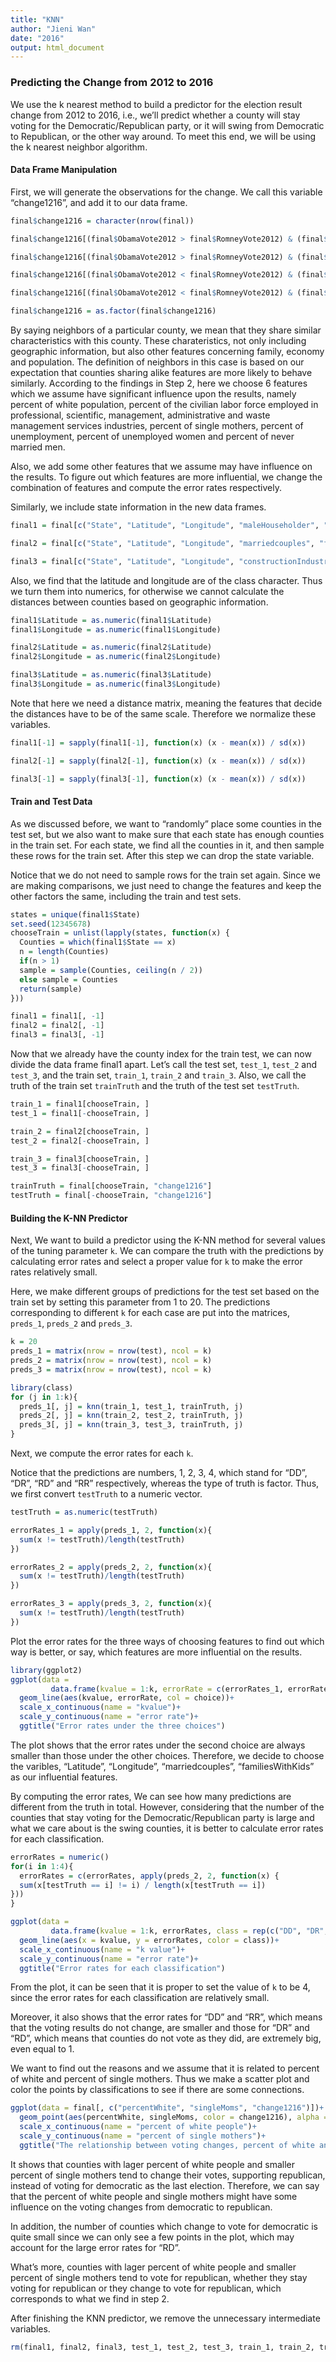 ---
title: "KNN"
author: "Jieni Wan"
date: "2016"
output: html_document
---
### Predicting the Change from 2012 to 2016

  We use the k nearest method to build a predictor for the election result change from 2012 to 2016, i.e., we'll predict whether a county will stay voting for the Democratic/Republican party, or it will swing from Democratic to Republican, or the other way around. To meet this end, we will be using the k nearest neighbor algorithm.

#### Data Frame Manipulation

  First, we will generate the observations for the change. We call this variable "change1216", and add it to our data frame.
```{r echo = codeInclude}
final$change1216 = character(nrow(final))

final$change1216[(final$ObamaVote2012 > final$RomneyVote2012) & (final$ClintonVote2016 > final$TrumpVote2016)] = "DD"

final$change1216[(final$ObamaVote2012 > final$RomneyVote2012) & (final$ClintonVote2016 < final$TrumpVote2016)] = "DR"

final$change1216[(final$ObamaVote2012 < final$RomneyVote2012) & (final$ClintonVote2016 > final$TrumpVote2016)] = "RD"

final$change1216[(final$ObamaVote2012 < final$RomneyVote2012) & (final$ClintonVote2016 < final$TrumpVote2016)] = "RR"

final$change1216 = as.factor(final$change1216)
```

  By saying neighbors of a particular county, we mean that they share similar characteristics with this county. These charateristics, not only including geographic information, but also other features concerning family, economy and population. The definition of neighbors in this case is based on our expectation that counties sharing alike features are more likely to behave similarly. According to the findings in Step 2, here we choose 6 features which we assume have significant influence upon the results, namely percent of white population, percent of the civilian labor force employed in professional, scientific, management, administrative and waste management services industries, percent of single mothers, percent of unemployment, percent of unemployed women and percent of never married men. 
  
  Also, we add some other features that we assume may have influence on the results. To figure out which features are more influential, we change the combination of features and compute the error rates respectively.
  
  Similarly, we include state information in the new data frames.
```{r echo = codeInclude}
final1 = final[c("State", "Latitude", "Longitude", "maleHouseholder", "livingAlone", "percentWhite", "femaleUnemployment", "neverMarriedMen", "singleMoms", "professionalIndustries", "unemployed")]

final2 = final[c("State", "Latitude", "Longitude", "marriedcouples", "familiesWithKids", "percentWhite", "femaleUnemployment", "neverMarriedMen", "singleMoms", "professionalIndustries", "unemployed")]

final3 = final[c("State", "Latitude", "Longitude", "constructionIndustry", "avgFamilySize", "percentWhite", "femaleUnemployment", "neverMarriedMen", "singleMoms", "professionalIndustries", "unemployed")]
```

  Also, we find that the latitude and longitude are of the class character. Thus we turn them into numerics, for otherwise we cannot calculate the distances between counties based on geographic information.
```{r}
final1$Latitude = as.numeric(final1$Latitude)
final1$Longitude = as.numeric(final1$Longitude)

final2$Latitude = as.numeric(final2$Latitude)
final2$Longitude = as.numeric(final2$Longitude)

final3$Latitude = as.numeric(final3$Latitude)
final3$Longitude = as.numeric(final3$Longitude)
```
  
  Note that here we need a distance matrix, meaning the features that decide the distances have to be of the same scale. Therefore we normalize these variables.
```{r}
final1[-1] = sapply(final1[-1], function(x) (x - mean(x)) / sd(x))

final2[-1] = sapply(final2[-1], function(x) (x - mean(x)) / sd(x))

final3[-1] = sapply(final3[-1], function(x) (x - mean(x)) / sd(x))
``` 


#### Train and Test Data

  As we discussed before, we want to "randomly" place some counties in the test set, but we also want to make sure that each state has enough counties in the train set. For each state, we find all the counties in it, and then sample these rows for the train set. After this step we can drop the state variable.
  
  Notice that we do not need to sample rows for the train set again. Since we are making comparisons, we just need to change the features and keep the other factors the same, including the train and test sets. 
```{r echo = codeInclude}
states = unique(final1$State)
set.seed(12345678)
chooseTrain = unlist(lapply(states, function(x) {
  Counties = which(final1$State == x)
  n = length(Counties)
  if(n > 1)
  sample = sample(Counties, ceiling(n / 2))
  else sample = Counties
  return(sample)
}))

final1 = final1[, -1]
final2 = final2[, -1]
final3 = final3[, -1]
```

  Now that we already have the county index for the train test, we can now divide the data frame final1 apart. Let's call the test set, `test_1`, `test_2` and `test_3`, and the train set, `train_1`, `train_2` and `train_3`. Also, we call the truth of the train set `trainTruth` and the truth of the test set `testTruth`.
```{r echo = codeInclude}
train_1 = final1[chooseTrain, ]
test_1 = final1[-chooseTrain, ]

train_2 = final2[chooseTrain, ]
test_2 = final2[-chooseTrain, ]

train_3 = final3[chooseTrain, ]
test_3 = final3[-chooseTrain, ]

trainTruth = final[chooseTrain, "change1216"]
testTruth = final[-chooseTrain, "change1216"]
```
  
#### Building the K-NN Predictor

  Next, We want to build a predictor using the K-NN method for several values of the tuning parameter `k`. We can compare the truth with the predictions by calculating error rates and select a proper value for `k` to make the error rates relatively small.
  
  Here, we make different groups of predictions for the test set based on the train set by setting this parameter from 1 to 20. The predictions corresponding to different `k` for each case are put into the matrices, `preds_1`, `preds_2` and `preds_3`.  
```{r echo = codeInclude}
k = 20
preds_1 = matrix(nrow = nrow(test), ncol = k)
preds_2 = matrix(nrow = nrow(test), ncol = k)
preds_3 = matrix(nrow = nrow(test), ncol = k)

library(class)
for (j in 1:k){
  preds_1[, j] = knn(train_1, test_1, trainTruth, j)
  preds_2[, j] = knn(train_2, test_2, trainTruth, j)
  preds_3[, j] = knn(train_3, test_3, trainTruth, j)
} 
```

  Next, we compute the error rates for each `k`.
  
  Notice that the predictions are numbers, 1, 2, 3, 4, which stand for "DD", "DR", "RD" and
"RR" respectively, whereas the type of truth is factor. Thus, we first convert `testTruth` to a numeric vector.
```{r}
testTruth = as.numeric(testTruth)

errorRates_1 = apply(preds_1, 2, function(x){
  sum(x != testTruth)/length(testTruth)
})

errorRates_2 = apply(preds_2, 2, function(x){
  sum(x != testTruth)/length(testTruth)
})

errorRates_3 = apply(preds_3, 2, function(x){
  sum(x != testTruth)/length(testTruth)
})
```

  Plot the error rates for the three ways of choosing features to find out which way is better, or say, which features are more influential on the results. 
```{r echo = codeInclude}
library(ggplot2)
ggplot(data = 
         data.frame(kvalue = 1:k, errorRate = c(errorRates_1, errorRates_2, errorRates_3), choice = rep(c("Choice 1", "Choice 2", "Choice 3"), c(20, 20, 20))))+
  geom_line(aes(kvalue, errorRate, col = choice))+
  scale_x_continuous(name = "kvalue")+
  scale_y_continuous(name = "error rate")+
  ggtitle("Error rates under the three choices")
```
  
  The plot shows that the error rates under the second choice are always smaller than those under the other choices. Therefore, we decide to choose the varibles, "Latitude", "Longitude", "marriedcouples", "familiesWithKids" as our influential features.
  
  By computing the error rates, We can see how many predictions are different from the truth in total. However, considering that the number of the counties that stay voting for the Democratic/Republican party is large and what we care about is the swing counties, it is better to calculate error rates for each classification.  
```{r echo = codeInclude}
errorRates = numeric()
for(i in 1:4){
  errorRates = c(errorRates, apply(preds_2, 2, function(x) {
  sum(x[testTruth == i] != i) / length(x[testTruth == i])
}))
}

ggplot(data = 
         data.frame(kvalue = 1:k, errorRates, class = rep(c("DD", "DR", "RD", "RR"), c(20, 20, 20, 20))))+
  geom_line(aes(x = kvalue, y = errorRates, color = class))+
  scale_x_continuous(name = "k value")+
  scale_y_continuous(name = "error rate")+
  ggtitle("Error rates for each classification")
```

  From the plot, it can be seen that it is proper to set the value of `k` to be 4, since the error rates for each classification are relatively small. 
  
  Moreover, it also shows that the error rates for "DD" and "RR", which means that the voting results do not change, are smaller and those for "DR" and "RD", which means that counties do not vote as they did, are extremely big, even equal to 1.  
  
  We want to find out the reasons and we assume that it is related to percent of white and percent of single mothers. Thus we make a scatter plot and color the points by classifications to see if there are some connections.
```{r echo = codeInclude}
ggplot(data = final[, c("percentWhite", "singleMoms", "change1216")])+
  geom_point(aes(percentWhite, singleMoms, color = change1216), alpha = 0.15, position = 'jitter')+
  scale_x_continuous(name = "percent of white people")+
  scale_y_continuous(name = "percent of single mothers")+
  ggtitle("The relationship between voting changes, percent of white and percent of single mothers")
```

  It shows that counties with lager percent of white people and smaller percent of single mothers tend to change their votes, supporting republican, instead of voting for democratic as the last election. Therefore, we can say that the percent of white people and single mothers might have some influence on the voting changes from democratic to republican.  
  
  In addition, the number of counties which change to vote for democratic is quite small since we can only see a few points in the plot, which may account for the large error rates for "RD". 
  
  What's more, counties with lager percent of white people and smaller percent of single mothers tend to vote for republican, whether they stay voting for republican or they change to vote for republican, which corresponds to what we find in step 2.

  After finishing the KNN predictor, we remove the unnecessary intermediate variables.
```{r echo = codeInclude}
rm(final1, final2, final3, test_1, test_2, test_3, train_1, train_2, train_3, preds_1, preds_2,preds_3, errorRates_1, errorRates_2, errorRates_3)
```

